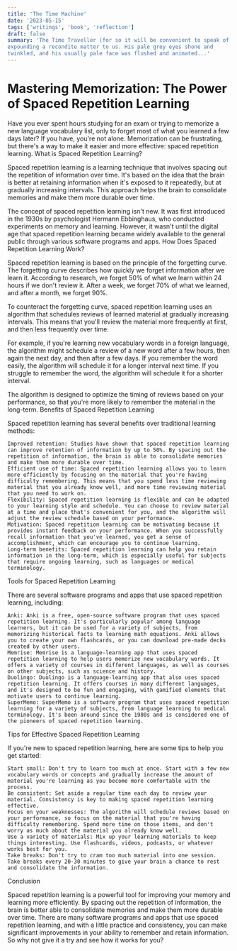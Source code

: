 ```yaml
---
title: 'The Time Machine'
date: '2023-05-15'
tags: ['writings', 'book', 'reflection']
draft: false
summary: 'The Time Traveller (for so it will be convenient to speak of him) was
expounding a recondite matter to us. His pale grey eyes shone and
twinkled, and his usually pale face was flushed and animated...'
---
```


# Mastering Memorization: The Power of Spaced Repetition Learning



Have you ever spent hours studying for an exam or trying to memorize a new language vocabulary list, only to forget most of what you learned a few days later? If you have, you're not alone. Memorization can be frustrating, but there's a way to make it easier and more effective: spaced repetition learning.
What is Spaced Repetition Learning?

Spaced repetition learning is a learning technique that involves spacing out the repetition of information over time. It's based on the idea that the brain is better at retaining information when it's exposed to it repeatedly, but at gradually increasing intervals. This approach helps the brain to consolidate memories and make them more durable over time.

The concept of spaced repetition learning isn't new. It was first introduced in the 1930s by psychologist Hermann Ebbinghaus, who conducted experiments on memory and learning. However, it wasn't until the digital age that spaced repetition learning became widely available to the general public through various software programs and apps.
How Does Spaced Repetition Learning Work?

Spaced repetition learning is based on the principle of the forgetting curve. The forgetting curve describes how quickly we forget information after we learn it. According to research, we forget 50% of what we learn within 24 hours if we don't review it. After a week, we forget 70% of what we learned, and after a month, we forget 90%.

To counteract the forgetting curve, spaced repetition learning uses an algorithm that schedules reviews of learned material at gradually increasing intervals. This means that you'll review the material more frequently at first, and then less frequently over time.

For example, if you're learning new vocabulary words in a foreign language, the algorithm might schedule a review of a new word after a few hours, then again the next day, and then after a few days. If you remember the word easily, the algorithm will schedule it for a longer interval next time. If you struggle to remember the word, the algorithm will schedule it for a shorter interval.

The algorithm is designed to optimize the timing of reviews based on your performance, so that you're more likely to remember the material in the long-term.
Benefits of Spaced Repetition Learning

Spaced repetition learning has several benefits over traditional learning methods:

    Improved retention: Studies have shown that spaced repetition learning can improve retention of information by up to 50%. By spacing out the repetition of information, the brain is able to consolidate memories and make them more durable over time.
    Efficient use of time: Spaced repetition learning allows you to learn more efficiently by focusing on the material that you're having difficulty remembering. This means that you spend less time reviewing material that you already know well, and more time reviewing material that you need to work on.
    Flexibility: Spaced repetition learning is flexible and can be adapted to your learning style and schedule. You can choose to review material at a time and place that's convenient for you, and the algorithm will adjust the review schedule based on your performance.
    Motivation: Spaced repetition learning can be motivating because it provides instant feedback on your performance. When you successfully recall information that you've learned, you get a sense of accomplishment, which can encourage you to continue learning.
    Long-term benefits: Spaced repetition learning can help you retain information in the long-term, which is especially useful for subjects that require ongoing learning, such as languages or medical terminology.

Tools for Spaced Repetition Learning

There are several software programs and apps that use spaced repetition learning, including:

    Anki: Anki is a free, open-source software program that uses spaced repetition learning. It's particularly popular among language learners, but it can be used for a variety of subjects, from memorizing historical facts to learning math equations. Anki allows you to create your own flashcards, or you can download pre-made decks created by other users.
    Memrise: Memrise is a language-learning app that uses spaced repetition learning to help users memorize new vocabulary words. It offers a variety of courses in different languages, as well as courses on other subjects, such as science and history.
    Duolingo: Duolingo is a language-learning app that also uses spaced repetition learning. It offers courses in many different languages, and it's designed to be fun and engaging, with gamified elements that motivate users to continue learning.
    SuperMemo: SuperMemo is a software program that uses spaced repetition learning for a variety of subjects, from language learning to medical terminology. It's been around since the 1980s and is considered one of the pioneers of spaced repetition learning.

Tips for Effective Spaced Repetition Learning

If you're new to spaced repetition learning, here are some tips to help you get started:

    Start small: Don't try to learn too much at once. Start with a few new vocabulary words or concepts and gradually increase the amount of material you're learning as you become more comfortable with the process.
    Be consistent: Set aside a regular time each day to review your material. Consistency is key to making spaced repetition learning effective.
    Focus on your weaknesses: The algorithm will schedule reviews based on your performance, so focus on the material that you're having difficulty remembering. Spend more time on those items, and don't worry as much about the material you already know well.
    Use a variety of materials: Mix up your learning materials to keep things interesting. Use flashcards, videos, podcasts, or whatever works best for you.
    Take breaks: Don't try to cram too much material into one session. Take breaks every 20-30 minutes to give your brain a chance to rest and consolidate the information.

Conclusion

Spaced repetition learning is a powerful tool for improving your memory and learning more efficiently. By spacing out the repetition of information, the brain is better able to consolidate memories and make them more durable over time. There are many software programs and apps that use spaced repetition learning, and with a little practice and consistency, you can make significant improvements in your ability to remember and retain information. So why not give it a try and see how it works for you?
